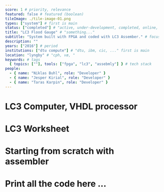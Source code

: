 ```yaml
---
score: 1 # priority, relevance
featured: false # featured (boolean)
tileImage: ./tile-image-01.png
types: ["system"] # first is main
status: ["completed"] # "active, under-development, completed, online, ..."
title: "LC3 Flood Gauge" # "something..."
subtitle: "System built with FPGA and coded with LC3 Assember." # focus, mission
description: ""
years: ["2016"] # period
institutions: ["dtu compute"] # "dtu, ibm, cic, ..." first is main
location: "lyngby" # "cph, vø, "
keywords: # tags
  { topics: [""], tools: ["fpga", "lc3", "assebmly"] } # tech stack
people:
  - { name: "Niklas Buhl", role: "Developer" }
  - { name: "Jesper Kirial", role: "Developer" }
  - { name: "Taras Karpin", role: "Developer" }
---
```


# LC3 Computer, VHDL processor

# LC3 Worksheet

# Starting from scratch with assembler

# Print all the code here ...
